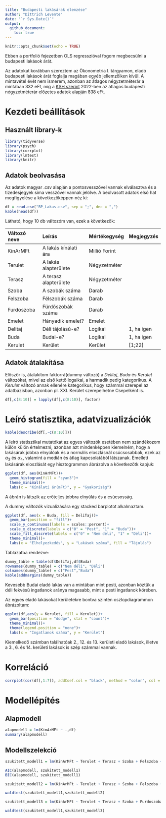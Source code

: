```yaml
---
title: "Budapesti lakásárak elemzése"
author: "Dittrich Levente"
date: "`r Sys.Date()`"
output: 
  github_document:
    toc: true
---
```


```r
knitr::opts_chunk$set(echo = TRUE)
```

Ebben a portfolió fejezetben OLS regresszióval fogom megbecsülni a budapesti lakások árát.

Az adatokat korábban szereztem az Ökonometria I. tárgyamon, eladó budapesti lakások árát foglalja magában egyéb jellemzőiken kívül. A mintavétel évét nem ismerem, azonban az átlagos négyzetméterár a mintában 332 eFt, míg a [KSH szerint](https://www.ksh.hu/stadat_files/lak/hu/lak0025.html) 2022-ben az átlagos budapesti négyzetméterár előzetes adatok alapján 838 eFt.

# Kezdeti beállítások

## Használt library-k

```r
library(tidyverse)
library(psych)
library(corrplot)
library(lmtest)
library(knitr)
```

## Adatok beolvasása

Az adatok magyar .csv alapján a pontosvesszővel vannak elválasztva és a tizedesjegyek sima vesszővel vannak jelölve. A beolvasott adatok első hat megfigyelése a következőképpen néz ki: 
```r
df = read.csv("BP_Lakas.csv", sep = ";", dec = ",")
kable(head(df))
```

Látható, hogy 10 db változóm van, ezek a következők:

| Változó neve | Leírás                | Mértékegység  | Megjegyzés |
|:-------------|:----------------------|:--------------|:-----------|
| KinArMFt     | A lakás kínálati ára  | Millió Forint |            |
| Terulet      | A lakás alapterülete  | Négyzetméter  |            |
| Terasz       | A terasz alapterülete | Négyzetméter  |            |
| Szoba        | A szobák száma        | Darab         |            |
| Felszoba     | Félszobák száma       | Darab         |            |
| Furdoszoba   | Fürdőszobák száma     | Darab         |            |
| Emelet       | Hányadik emelet?      | Emelet        |            |
| Delitaj      | Déli tájolású-e?      | Logikai       | 1, ha igen |
| Buda         | Budai-e?              | Logikai       | 1, ha igen |
| Kerulet      | Kerület               | Kerület       | [1;22]     |

## Adatok átalakítása

Először is, átalakítom faktorrá(dummy változó) a *Delitaj*, *Buda* és *Kerulet* változókat, mivel az első kettő logaikai, a harmadik pedig kategorikus. A *Kerulet* változó annak ellenére kategorikus, hogy számmal szerepel az adatbázisban, azonban pl. XXI. Kerület szerepelhetne Csepelként is.

```r
df[,c(8:10)] = lapply(df[,c(8:10)], factor)
```

# Leíró statisztika, adatvizualizációk

```r
kable(describe(df[,-c(8:10)]))
```

A leíró statisztikai mutatókat az egyes változók esetében nem szándékozom külön külön értelmezni, azonban azt mindenképpen kiemelném, hogy a lakásárak jobbra elnyúlóak és a normális eloszlásnál csúcsosabbak, ezek az $\alpha_{3}$ és $\alpha_{4}$, valamint a medián és átlag kapcsolatából látszanak. Emellett lakásárak eloszlását egy hisztogrammon ábrázolva a következőtk kapjuk:

```r
ggplot(df, aes(KinArMFt))+
  geom_histogram(fill = "cyan3")+
  theme_minimal()+
  labs(x = "Kínálati ár(mFt)", y = "Gyakoriság")
```

A ábrán is látszik az erőteljes jobbra elnyúlás és a csúcsosság.

A dummy változók vizualizására egy stacked barplotot alkalmaztam. 

```r
ggplot(df, aes(x = Buda, fill = DeliTaj))+
  geom_bar(position = "fill")+
  scale_y_continuous(labels = scales::percent)+
  scale_x_discrete(labels = c("0" = "Pest", "1" = "Buda"))+
  scale_fill_discrete(labels = c("0" = "Nem déli", "1" = "Déli"))+
  theme_minimal()+
  labs(x = "Elhelyezkedés", y = "Lakások száma", fill = "Tájolás")
```

Táblázatba rendezve:

```r
dummy_table = table(df$DeliTaj,df$Buda)
rownames(dummy_table) = c("Nem déli", "Déli")
colnames(dummy_table) = c("Pest","Buda")
kable(addmargins(dummy_table))
```

Kevesebb Budai eladó lakás van a mintában mint pesti, azonban köztük a déli fekvésű ingatlanok aránya magasabb, mint a pesti ingatlanok körében.

Az egyes eladó lakásokat kerületekre bontva szintén oszlopdiagrammon ábrázoltam:

```r
ggplot(df,aes(y = Kerulet, fill = Kerulet))+
  geom_bar(position = "dodge", stat = "count")+
  theme_minimal()+
  theme(legend.position = "none")+
  labs(x = "Ingatlanok száma", y = "Kerület")
```
Kiemelkedő számban találhatóak 2., 12. és 13. kerületi eladó lakások, illetve a 3., 6. és 14. kerületi lakások is szép számmal vannak. 

# Korreláció

```r
corrplot(cor(df[,1:7]), addCoef.col = "black", method = "color", col = COL2("BrBG"), diag = F, type = "lower")
```

# Modellépítés

## Alapmodell

```r
alapmodell = lm(KinArMFt ~ .,df)
summary(alapmodell)
```


## Modellszelekció

```r
szukitett_modell1 = lm(KinArMFt ~ Terulet + Terasz + Szoba + Felszoba + Furdoszoba + Emelet + DeliTaj + Buda,df)

AIC(alapmodell, szukitett_modell1)
BIC(alapmodell, szukitett_modell1)
```

```r
szukitett_modell2 = lm(KinArMFt ~ Terulet + Terasz + Szoba + Felszoba + Furdoszoba + DeliTaj + Buda,df)

waldtest(szukitett_modell1,szukitett_modell2)
```

```r
szukitett_modell3 = lm(KinArMFt ~ Terulet + Terasz + Szoba + Furdoszoba + Emelet + DeliTaj + Buda,df)

waldtest(szukitett_modell1,szukitett_modell3)
```
